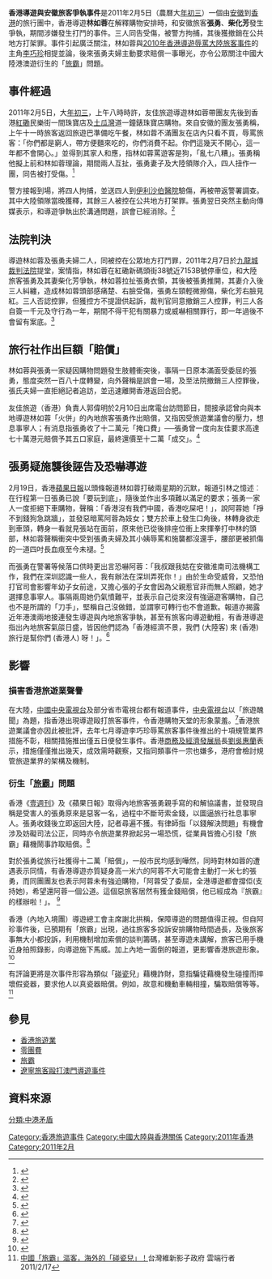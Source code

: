 '''香港導遊與安徽旅客爭執事件'''是2011年2月5日（農曆大[[年初三|年初三]]）一個由[[安徽|安徽]]到[[香港|香港]]的旅行團中，香港導遊'''林如蓉'''在解釋購物安排時，和安徽旅客'''張勇'''、'''柴化芳'''發生爭執，期間涉嫌發生打鬥的事件。三人同告受傷，被警方拘捕，其後獲撤銷在公共地方打架罪。事件引起廣泛關注，林如蓉與[[2010年香港導遊辱罵大陸旅客事件|2010年香港導遊辱罵大陸旅客事件]]的主角[[李巧珍|李巧珍]]相提並論，後來張勇夫婦主動要求賠償一事曝光，亦令公眾關注中國大陸港澳遊衍生的「[[旅霸|旅霸]]」問題。

== 事件經過 ==
2011年2月5日，大[[年初三|年初三]]，上午八時時許，友佳旅遊導遊林如蓉帶團友先後到香港[[紅磡|紅磡]]民樂街一間珠寶店及[[土瓜灣|土瓜灣]]道一鐘錶珠寶店購物。來自安徽的團友張勇稱，上午十一時旅客返回旅遊巴準備吃午餐，林如蓉不滿團友在店內只看不買，辱罵旅客：「你們都是窮人，帶方便麵來吃的，你們消費不起。你們這幾天不開心，這一年都不會開心。」並得到其家人和應，指林如蓉罵遊客是狗，「亂七八糟」。張勇稱他擬上前和林如蓉理論，期間兩人互扯，張勇妻子及大陸領隊介入，四人扭作一團，同告被打受傷。<ref> {{cite news | url = http://hk.apple.nextmedia.com/template/apple/art_main.php?iss_id=20110206&sec_id=4104&art_id=14944195 | title = 惡過惡珍　女導遊打團員 | publisher = 蘋果日報 | date =2011年2月6日}} </ref>

警方接報到場，將四人拘捕，並送四人到[[伊利沙伯醫院|伊利沙伯醫院]]驗傷，再被帶返警署調查。其中大陸領隊當晚獲釋，其餘三人被控在公共地方打架罪。張勇翌日突然主動向傳媒表示，和導遊爭執出於溝通問題，誤會已經消除。<ref> {{cite news | url = http://881903.com/Page/ZH-TW/newsdetail.aspx?ItemId=329285&csid=261_341 | title = 跟導遊打架的內地旅客聲稱誤會已消除 | publisher = 商台 | date =2011年2月6日}} </ref>

==法院判決==

導遊林如蓉及張勇夫婦二人，同被控在公眾地方打鬥罪，2011年2月7日於[[九龍城裁判法院|九龍城裁判法院]]提堂，案情指，林如蓉在紅磡新碼頭街38號近7153B號停車位，和大陸旅客張勇及其妻柴化芳爭執，林如蓉拉扯張勇衣領，其後被張勇推開，其妻介入後三人糾纏，造成林如蓉頭部感痛楚、右臉受傷，張勇左頸輕微擦傷，柴化芳右臉見紅。三人否認控罪，但獲控方不提證供起訴，裁判官同意撤銷三人控罪，判三人各自簽一千元及守行為一年，期間不得干犯有關暴力或威嚇相關罪行，即一年過後不會留有案底。<ref> {{cite news| url =http://news.sina.com.hk/news/2/1/1/2007233/1.html| title =導遊兩旅客打鬥判守行為| publisher =明報| date =2011年2月8日| deadurl =yes| archiveurl =https://web.archive.org/web/20110211221933/http://news.sina.com.hk/news/2/1/1/2007233/1.html| archivedate =2011年2月11日}} </ref>

==旅行社作出巨額「賠償」==

林如蓉與張勇一家疑因購物問題發生肢體衝突後，事隔一日原本滿面受委屈的張勇，態度突然一百八十度轉變，向外聲稱是誤會一場，及至法院撤銷三人控罪後，張氏夫婦一直拒絕記者追訪，並迅速離開香港返回合肥。 

友佳旅遊（香港）負責人郭偉明於2月10日出席電台訪問節目，間接承認曾向與本地導遊林如蓉「火併」的內地旅客張勇作出賠償，又指因受旅遊業議會的壓力，想息事寧人；有消息指張勇收了十二萬元「掩口費」──張勇曾一度向友佳要求高達七十萬港元賠償予其五口家庭，最終還價至十二萬「成交」。<ref>{{cite news | url = http://paper.wenweipo.com/2011/02/10/YO1102100010.htm | title = 謝偉俊証實打架內地遊客收錢封口 | publisher = 文匯報 | date = 2011年2月10日 | access-date = 2011年2月21日 | archive-url = https://web.archive.org/web/20110213020512/http://paper.wenweipo.com/2011/02/10/YO1102100010.htm | archive-date = 2011年2月13日 | dead-url = yes }}</ref>

==張勇疑施襲後誣告及恐嚇導遊==

2月19日，香港[[蘋果日報|蘋果日報]]以頭條報道林如蓉打破兩星期的沉默，報道引林之憶述︰在行程第一日張勇已說「要玩到底」，隨後並作出多項難以滿足的要求；張勇一家人一度拒絕下車購物，聲稱：「香港沒有我們中國，香港吃屎吧！」，說阿蓉她「掙不到錢狗急跳牆」，並發惡暗罵阿蓉為妓女；雙方於車上發生口角後，林轉身欲走到車頭，轉身一看就見張站在面前，原來他已從後排座位衝上來揮拳打中林的頭部，林如蓉聲稱衝突中受到張勇夫婦及其小姨辱罵和施襲都沒還手，腰部更被抓傷的一道四吋長血痕至今未褪。<ref>{{cite news | url = http://hk.apple.nextmedia.com/template/apple/art_main.php?iss_id=20110219&sec_id=4104&subsec_id=11866&art_id=14990745 | title = 林如蓉憶述難忘的 48小時「他是不是早有準備？第一天已說：要玩到底」 | publisher = 蘋果日報 | date =2011年2月19日}} </ref>

而張勇在警署等候落口供時更出言恐嚇阿蓉：「我叔跟我姑在安徽淮南司法機構工作，我們在深圳認識一些人，我有辦法在深圳弄死你！」由於生命受威脅，又恐怕打官司會影響年幼子女前途，又擔心張的子女會因為父親惹官非而無人照顧，她才選擇息事寧人。事隔兩周她仍氣憤難平，並表示自己從來沒有強逼遊客購物，自己也不是所謂的「刀手」，堅稱自己沒做錯，並謂寧可轉行也不會道歉。報道亦揭露近年港澳兩地接連發生導遊與內地旅客爭執，甚至有旅客向導遊動粗，有香港導遊指出內地旅客氣燄日盛，皆因他們認為「香港經濟不景，我們 (大陸客) 來 (香港) 旅行是幫你們 (香港人) 呀！」。<ref>{{cite news | url = http://hk.apple.nextmedia.com/template/apple/art_main.php?iss_id=20110219&sec_id=4104&art_id=14990732 | title = 獨家專訪導遊阿蓉：我的大控訴 | publisher = 蘋果日報 | date =2011年2月19日}}</ref>

== 影響 ==

===損害香港旅遊業聲譽===

在大陸，[[中國中央電視台|中國中央電視台]]及部分省市電視台都有報道事件，[[中国中央电视台|中央電視台]]以「旅遊醜聞」為題，指香港出現導遊毆打旅客事件，令香港購物天堂的形象蒙羞。<ref> {{cite news | url = http://news.cntv.cn/society/20110206/102009.shtml | title = 香港 遊客：導游強迫購物並開口辱罵
 | publisher = 中央電視台 | date =2011年2月6日}} </ref>香港旅遊業議會亦因此被批評，去年七月導遊李巧珍辱罵旅客事件後推出的十項規管業界措施不彰，相關措施推出僅五日便發生事件。香港[[商務及經濟發展局|商務及經濟發展局]]長[[劉吳惠蘭|劉吳惠蘭]]表示，措施僅僅推出幾天，成效需時觀察，又指同類事件一宗也嫌多，港府會檢討規管旅遊業界的架構及機制。

===衍生「[[旅霸|旅霸]]」問題===

香港《[[壹週刊|壹週刊]]》及《蘋果日報》取得內地旅客張勇親手寫的和解協議書，並發現自稱是受害人的張勇原來是惡客一名，過程中不斷苛索金錢，以圖逼旅行社息事寧人。張勇收錢後立即返回大陸，記者尋遍不獲。有律師指「以錢解決問題」有機會涉及妨礙司法公正，同時亦令旅遊業界掀起另一場恐慌，從業員皆擔心引發「旅霸」藉機鬧事詐取賠償。<ref>{{cite news | url = http://hk.apple.nextmedia.com/template/apple/art_main.php?iss_id=20110219&sec_id=4104&subsec_id=11866&art_id=14990746 | title = 張勇靠法院關係發迹   | publisher = 蘋果日報 | date =2011年2月19日}} </ref>

對於張勇從旅行社獲得十二萬「賠償」，一般市民均感到嘩然，同時對林如蓉的遭遇表示同情，有香港導遊亦質疑身高一米六的阿蓉不大可能會主動打一米七的張勇，而同團團友也表示阿蓉未有強迫購物，「阿蓉受了委屈，全港導遊都會撐佢(支持她)，希望還阿蓉一個公道。這個惡旅客居然有獲金錢賠償，他已經成為『旅霸』的樣辦啦！」。 <ref>{{cite news | url = 
http://www1.hk.apple.nextmedia.com/template/apple/art_main.php?iss_id=20110220&sec_id=4104&subsec_id=12731&art_id=14993395 | title = 大控訴為香港爭回一口氣、同業力撐 眾導遊：還阿蓉一個公道   | publisher = 蘋果日報 | date =2011年2月20日}} </ref>

香港（內地入境團）導遊總工會主席謝北拱稱，保障導遊的問題值得正視。但自阿珍事件後，已預期有「旅霸」出現，過往旅客多投訴安排購物時間過長，及後旅客事無大小都投訴，利用機制增加索償的談判籌碼，甚至導遊未講解，旅客已用手機近身拍照錄影，向導遊施下馬威。加上內地一面倒的報道，更影響香港旅遊形象。<ref>{{cite news | url = http://the-sun.on.cc/cnt/news/20110211/00407_040.html | title = 友佳自爆張勇先打阿蓉   | publisher = 太陽報 | date =2011年2月11日}} </ref>

有評論更將是次事件形容為類似「[[碰瓷|碰瓷]]兒」藉機詐財，意指騙徒藉機發生碰撞而摔壞假瓷器，要求他人以真瓷器賠償。例如，故意和機動車輛相撞，騙取賠償等等。<ref>[http://www.shadowgov.tw/45938_0_is.htm 中國「旅霸」漚客，海外的「碰瓷兒」！]台灣維新影子政府 雲端行者 2011/2/17</ref>

==參見==

*[[香港旅遊業|香港旅遊業]]
*[[零團費|零團費]]
*[[旅霸|旅霸]]
*[[遼寧旅客毆打澳門導遊事件|遼寧旅客毆打澳門導遊事件]]

== 資料來源 ==
{{Reflist|2}}

[[Category:香港旅遊事件|Category:香港旅遊事件]]
[[Category:中國大陸與香港關係|Category:中國大陸與香港關係]]
[[Category:2011年香港|Category:2011年香港]]
[[Category:2011年2月|Category:2011年2月]]
[[分類:中港矛盾|分類:中港矛盾]]